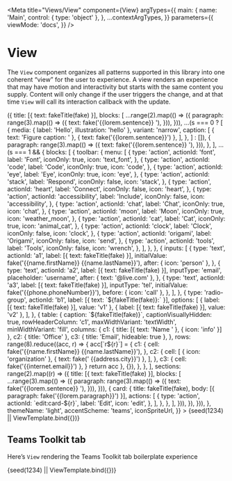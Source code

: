


<Meta
  title="Views/View"
  component={View}
  argTypes={{
    main: {
      name: 'Main',
      control: { type: 'object' },
    },
    ...contextArgTypes,
  }}
  parameters={{
    viewMode: 'docs',
  }}
/>


# View

The `View` component organizes all patterns supported in this library into one
coherent “view” for the user to experience. A view renders an experience that
may have motion and interactivity but starts with the same content you
supply. Content will only change if the user triggers the change, and at
that time `View` will call its interaction callback with the update.

<Canvas withSource="none">
  <Story
    name="Intro"
    args={{
      main: {
        title: [{ text: 'Fluent Blocks' }],
        abstract: [
          {
            text: 'This is a demonstration of Fluent Blocks’ View component. ',
          },
          { text: fake('{{lorem.paragraph}}') },
        ],
        sections: range(4).map((s) => ({
          title: [{ text: fakeTitle(fake) }],
          blocks: [
            ...range(2).map(() => ({
              paragraph: range(3).map(() => ({
                text: fake('{{lorem.sentence}} '),
              })),
            })),
            ...(s === 0
              ? [
                  {
                    media: { label: 'Hello', illustration: 'hello' },
                    variant: 'narrow',
                    caption: [
                      { text: 'Figure caption: ' },
                      { text: fake('{{lorem.sentence}}') },
                    ],
                  },
                ]
              : []),
            {
              paragraph: range(3).map(() => ({
                text: fake('{{lorem.sentence}} '),
              })),
            },
          ],
          ...(s === 1 && {
            blocks: [
              {
                toolbar: {
                  menu: [
                    {
                      type: 'action',
                      actionId: 'font',
                      label: 'Font',
                      iconOnly: true,
                      icon: 'text_font',
                    },
                    {
                      type: 'action',
                      actionId: 'code',
                      label: 'Code',
                      iconOnly: true,
                      icon: 'code',
                    },
                    {
                      type: 'action',
                      actionId: 'eye',
                      label: 'Eye',
                      iconOnly: true,
                      icon: 'eye',
                    },
                    {
                      type: 'action',
                      actionId: 'stack',
                      label: 'Respond',
                      iconOnly: false,
                      icon: 'stack',
                    },
                    {
                      type: 'action',
                      actionId: 'heart',
                      label: 'Connect',
                      iconOnly: false,
                      icon: 'heart',
                    },
                    {
                      type: 'action',
                      actionId: 'accessibility',
                      label: 'Include',
                      iconOnly: false,
                      icon: 'accessibility',
                    },
                    {
                      type: 'action',
                      actionId: 'chat',
                      label: 'Chat',
                      iconOnly: true,
                      icon: 'chat',
                    },
                    {
                      type: 'action',
                      actionId: 'moon',
                      label: 'Moon',
                      iconOnly: true,
                      icon: 'weather_moon',
                    },
                    {
                      type: 'action',
                      actionId: 'cat',
                      label: 'Cat',
                      iconOnly: true,
                      icon: 'animal_cat',
                    },
                    {
                      type: 'action',
                      actionId: 'clock',
                      label: 'Clock',
                      iconOnly: false,
                      icon: 'clock',
                    },
                    {
                      type: 'action',
                      actionId: 'origami',
                      label: 'Origami',
                      iconOnly: false,
                      icon: 'send',
                    },
                    {
                      type: 'action',
                      actionId: 'tools',
                      label: 'Tools',
                      iconOnly: false,
                      icon: 'wrench',
                    },
                  ],
                },
              },
              {
                inputs: [
                  {
                    type: 'text',
                    actionId: 'a1',
                    label: [{ text: fakeTitle(fake) }],
                    initialValue: fake('{{name.firstName}} {{name.lastName}}'),
                    after: { icon: 'person' },
                  },
                  {
                    type: 'text',
                    actionId: 'a2',
                    label: [{ text: fakeTitle(fake) }],
                    inputType: 'email',
                    placeholder: 'username',
                    after: { text: '@live.com' },
                  },
                  {
                    type: 'text',
                    actionId: 'a3',
                    label: [{ text: fakeTitle(fake) }],
                    inputType: 'tel',
                    initialValue: fake('{{phone.phoneNumber}}'),
                    before: { icon: 'call' },
                  },
                ],
              },
              {
                type: 'radio-group',
                actionId: 'b1',
                label: [{ text: `${fakeTitle(fake)}:` }],
                options: [
                  { label: [{ text: fakeTitle(fake) }], value: 'v1' },
                  { label: [{ text: fakeTitle(fake) }], value: 'v2' },
                ],
              },
              {
                table: {
                  caption: `${fakeTitle(fake)}`,
                  captionVisuallyHidden: true,
                  rowHeaderColumn: 'c1',
                  maxWidthVariant: 'textWidth',
                  minWidthVariant: 'fill',
                  columns: {
                    c1: { title: [{ text: 'Name ' }, { icon: 'info' }] },
                    c2: { title: 'Office' },
                    c3: { title: 'Email', hideable: true },
                  },
                  rows: range(8).reduce((acc, r) => {
                    acc[`r${r}`] = {
                      c1: {
                        cell: fake('{{name.firstName}} {{name.lastName}}'),
                      },
                      c2: {
                        cell: [
                          { icon: 'organization' },
                          { text: fake(' {{address.city}}') },
                        ],
                      },
                      c3: { cell: fake('{{internet.email}}') },
                    }
                    return acc
                  }, {}),
                },
              },
            ],
            sections: range(2).map((r) => ({
              title: [{ text: fakeTitle(fake) }],
              blocks: [
                ...range(3).map(() => ({
                  paragraph: range(3).map(() => ({
                    text: fake('{{lorem.sentence}} '),
                  })),
                })),
                {
                  card: {
                    title: fakeTitle(fake),
                    body: [{ paragraph: fake('{{lorem.paragraph}}') }],
                    actions: [
                      {
                        type: 'action',
                        actionId: `edit:card-${r}`,
                        label: 'Edit',
                        icon: 'edit',
                      },
                    ],
                  },
                },
              ],
            })),
          }),
        })),
      },
      themeName: 'light',
      accentScheme: 'teams',
      iconSpriteUrl,
    }}
  >
    {seed(1234) || ViewTemplate.bind({})}
  </Story>
</Canvas>

<ArgsTable story="Intro" />

## Teams Toolkit tab

Here’s `View` rendering the Teams Toolkit tab boilerplate experience

<Canvas>
  <Story
    name="Teams Toolkit tab"
    args={{
      main: {
        title: 'Congratulations!',
        abstract: 'Your app is running in your local environment',
        message: { media: { label: 'Hello', illustration: 'hello' } },
        blocks: [
          {
            card: {
              title: 'How to get started',
              titleVisuallyHidden: true,
              body: [
                {
                  tabs: [
                    {
                      tab: { label: '1. Build your app locally' },
                      panel: [
                        { paragraph: 'Change this code', level: 2 },
                        {
                          paragraph: [
                            'The front end is a ',
                            { text: 'create-react-app', variant: 'code' },
                            '. The entry point is ',
                            { text: 'tabs/src/index.tsx', variant: 'code' },
                            '. Just save any file and this page will reload automatically.',
                          ],
                        },
                        {
                          paragraph: 'Get the current user',
                          level: 2,
                        },
                        {
                          paragraph:
                            'Access basic information about the user like this:',
                        },
                        {
                          caption:
                            'Javascript code for accessing the user’s basic information',
                          captionVisuallyHidden: true,
                          media: {
                            label:
                              'Typescript code for fetching Teams user credentials',
                            code: 'const credential = new TeamsUserCredential();\nconst user = await credential.getUserInfo();',
                          },
                        },
                        {
                          paragraph: 'Get the user’s profile photo',
                          level: 2,
                        },
                        {
                          paragraph:
                            'Click below to authorize this app to read your profile photo using Microsoft Graph.',
                        },
                        {
                          inputs: [
                            {
                              type: 'action',
                              actionId: 'auth',
                              label: 'Authorize',
                              variant: 'primary',
                            },
                          ],
                          variant: 'narrow-block',
                        },
                      ],
                    },
                    {
                      tab: { label: '2. Provision & deploy to the cloud' },
                      panel: [
                        {
                          paragraph: 'Deploy to the cloud',
                          level: 2,
                        },
                        {
                          paragraph:
                            'Before publishing your app to Teams App Catalog, you may want to provision and deploy your app’s resources to the cloud to make sure your app will be running smoothly!',
                        },
                        {
                          paragraph: [
                            'To provision your resources, you can either use our CLI command ',
                            { text: 'teamsfx provision', variant: 'code' },
                            ' or apply “Teams: Provision in the cloud” in Command palette.',
                          ],
                        },
                        {
                          paragraph: [
                            'To deploy your app, you can either use our CLI command ',
                            { text: 'teamsfx deploy', variant: 'code' },
                            ' or apply “Teams: Deploy to the cloud” in Command palette.',
                          ],
                        },
                        {
                          media: {
                            light: 'https://i.ibb.co/LdW9rHH/deploy.png',
                            dark: 'https://i.ibb.co/LdW9rHH/deploy.png',
                            highContrast: 'https://i.ibb.co/LdW9rHH/deploy.png',
                            label:
                              'Screenshot of deploying in Visual Studio Code.',
                          },
                        },
                      ],
                    },
                    {
                      tab: { label: '3. Publish to Teams' },
                      panel: [
                        {
                          paragraph: 'Publish to Teams',
                          level: 2,
                        },
                        {
                          paragraph:
                            'Your app’s resources and infrastructure are deployed and ready? Publish and register your app to Teams app catalog to share your app with others in your organization!',
                        },
                        {
                          media: {
                            light: 'https://i.ibb.co/pj5VzYQ/publish.png',
                            dark: 'https://i.ibb.co/pj5VzYQ/publish.png',
                            highContrast:
                              'https://i.ibb.co/pj5VzYQ/publish.png',
                            label:
                              'Screenshot of publishing in Visual Studio Code.',
                          },
                        },
                      ],
                    },
                  ],
                  label: 'Steps to get started',
                  tabListVariant: 'center',
                },
              ],
            },
          },
        ],
      },
      accentScheme: 'teams',
    }}
  >
    {seed(1234) || ViewTemplate.bind({})}
  </Story>
</Canvas>
